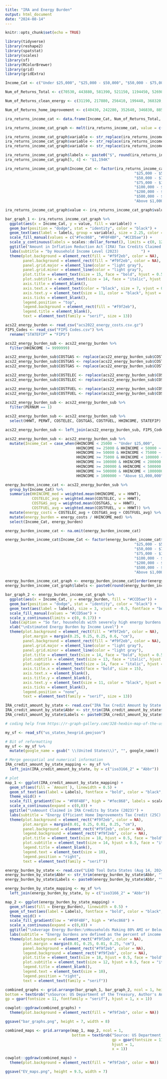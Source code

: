 ---
title: "IRA and Energy Burden"
output: html_document
date: "2024-08-14"
---

```{r setup, include=FALSE}

knitr::opts_chunk$set(echo = TRUE)

```

```{r load packages}

library(tidyverse)
library(reshape2)
library(spatstat)
library(scales)
library(sf)
library(RColorBrewer)
library(grid)
library(gridExtra)

```

```{r returns with IRA tax credit by income cat}

Income_Cat <- c("Under $25,000", "$25,000 - $50,000", "$50,000 - $75,000", "$75,000 - $100,000", "$100,000 - $200,000", "$200,000 - $500,000", "$500,000 - $1,000,000", "Above $1,000,000")

Num_of_Returns_Total <- c(70530, 443880, 581390, 521150, 1194450, 526980, 67580, 15930)

Num_of_Returns_clean_energy <- c(31190, 217880, 256410, 199440, 368320, 145640, 21480, 6080)

Num_of_Returns_home_improvement <- c(40430, 242280, 352640, 346830, 885000, 409910, 50430, 10910)

ira_returns_income_cat <- data.frame(Income_Cat, Num_of_Returns_Total, Num_of_Returns_clean_energy, Num_of_Returns_home_improvement)

ira_returns_income_cat_graph <- melt(ira_returns_income_cat, value = c("Num_of_Returns_Total", "Num_of_Returns_clean_energy", "Num_of_Returns_home_improvement"))

ira_returns_income_cat_graph$variable <- str_replace(ira_returns_income_cat_graph$variable, "Num_of_Returns_Total", "Total")
ira_returns_income_cat_graph$variable <- str_replace(ira_returns_income_cat_graph$variable, "Num_of_Returns_clean_energy", "Residential Clean Energy Credit")
ira_returns_income_cat_graph$variable <- str_replace(ira_returns_income_cat_graph$variable, "Num_of_Returns_home_improvement", "Energy Efficicent Home Improvement Credit")

ira_returns_income_cat_graph$labels <- paste0("$", round(ira_returns_income_cat_graph$value / 1000), "K")
ira_returns_income_cat_graph[5, 4] <- "$1,194K"

ira_returns_income_cat_graph$Income_Cat <- factor(ira_returns_income_cat_graph$Income_Cat, levels = c("Under $25,000",
                                                          "$25,000 - $50,000",
                                                          "$50,000 - $75,000",
                                                          "$75,000 - $100,000",
                                                          "$100,000 - $200,000",
                                                          "$200,000 - $500,000",
                                                          "$500,000 - $1,000,000",
                                                          "Above $1,000,000"))

ira_returns_income_cat_graph$value <- ira_returns_income_cat_graph$value / 1000

bar_graph_1 <- ira_returns_income_cat_graph %>%
  ggplot(aes(x = Income_Cat, y = value, fill = variable)) +
  geom_bar(position = "dodge", stat = "identity", color = "black") +
  geom_text(aes(label = labels, group = variable), size = 2.25, color = "black", family = "serif", fontface = "bold", show.legend = FALSE, position = position_dodge(width = 1), hjust = 0.5, vjust = -1, stat = "identity") +
  scale_fill_manual(values = c("#fec868", "#F0F4BF", "#CCD5ae")) +
  scale_y_continuous(labels = scales::dollar_format(), limits = c(0, 1250)) +
  ggtitle("Amount in Inflation Reduction Act (IRA) Tax Credits Claimed (in thousands)          ") +
  labs(subtitle = "by Household Income Level (2023)          ") +
  theme(plot.background = element_rect(fill = "#f9f2eb", color = NA),
        panel.background = element_rect(fill = "#f9f2eb", color = NA),
        panel.grid.major = element_line(color = "light gray"),
        panel.grid.minor = element_line(color = "light gray"),
        plot.title = element_text(size = 15, face = "bold", hjust = 0.5),
        plot.subtitle = element_text(size = 14, face = "italic", hjust = 0.5),
        axis.title = element_blank(),
        axis.text.x = element_text(color = "black", size = 7, vjust = 0.5, hjust = 0.5),
        axis.text.y = element_text(size = 11, color = "black", hjust = 1),
        axis.ticks = element_blank(),
        legend.position = "top",
        legend.background = element_rect(fill = "#f9f2eb"),
        legend.title = element_blank(),
        text = element_text(family = "serif", size = 13))

```


```{r energy burden by income category}

acs22_energy_burden <- read_csv("acs2022_energy_costs.csv.gz")
FIPS_Codes <- read_csv("FIPS Codes.csv") %>%
  rename("STATEFIP" = "FIPS")

acs22_energy_burden_sub <- acs22_energy_burden %>%
  filter(HHINCOME != 9999999)

acs22_energy_burden_sub$COSTGAS <- replace(acs22_energy_burden_sub$COSTGAS, acs22_energy_burden_sub$COSTGAS == 9992, 0)
acs22_energy_burden_sub$COSTGAS <- replace(acs22_energy_burden_sub$COSTGAS, acs22_energy_burden_sub$COSTGAS == 9993, 0)
acs22_energy_burden_sub$COSTGAS <- replace(acs22_energy_burden_sub$COSTGAS, acs22_energy_burden_sub$COSTGAS == 9997, 0)

acs22_energy_burden_sub$COSTELEC <- replace(acs22_energy_burden_sub$COSTELEC, acs22_energy_burden_sub$COSTELEC == 9993, 0)
acs22_energy_burden_sub$COSTELEC <- replace(acs22_energy_burden_sub$COSTELEC, acs22_energy_burden_sub$COSTELEC == 9997, 0)

acs22_energy_burden_sub$COSTFUEL <- replace(acs22_energy_burden_sub$COSTFUEL, acs22_energy_burden_sub$COSTFUEL == 9993, 0)
acs22_energy_burden_sub$COSTFUEL <- replace(acs22_energy_burden_sub$COSTFUEL, acs22_energy_burden_sub$COSTFUEL == 9997, 0)
  
acs22_energy_burden_sub <- acs22_energy_burden_sub %>%
  filter(PERNUM == 1)

acs22_energy_burden_sub <- acs22_energy_burden_sub %>%
  select(HHWT, PERWT, COSTELEC, COSTGAS, COSTFUEL, HHINCOME, STATEFIP)

acs22_energy_burden_sub <- left_join(acs22_energy_burden_sub, FIPS_Codes)

acs22_energy_burden_sub <- acs22_energy_burden_sub %>%
  mutate(Income_Cat = case_when(HHINCOME < 25000 ~ "Under $25,000",
                                HHINCOME >= 25000 & HHINCOME < 50000 ~ "$25,000 - $50,000",
                                HHINCOME >= 50000 & HHINCOME < 75000 ~ "$50,000 - $75,000",
                                HHINCOME >= 75000 & HHINCOME < 100000 ~ "$75,000 - $100,000",
                                HHINCOME >= 100000 & HHINCOME < 200000 ~ "$100,000 - $200,000",
                                HHINCOME >= 200000 & HHINCOME < 500000 ~ "$200,000 - $500,000",
                                HHINCOME >= 500000 & HHINCOME < 1000000 ~ "$500,000 - $1,000,000",
                                HHINCOME > 1000000 ~ "Above $1,000,000"))

energy_burden_income_cat <- acs22_energy_burden_sub %>%
  group_by(Income_Cat) %>%
  summarize(HHINCOME_med = weighted.mean(HHINCOME, w = HHWT),
            COSTELEC_avg = weighted.mean(COSTELEC, w = HHWT),
            COSTGAS_avg = weighted.mean(COSTGAS, w = HHWT),
            COSTFUEL_avg = weighted.mean(COSTFUEL, w = HHWT)) %>%
  mutate(energy_costs = COSTELEC_avg + COSTGAS_avg + COSTFUEL_avg) %>%
  mutate(energy_burden = energy_costs / HHINCOME_med) %>%
  select(Income_Cat, energy_burden)

energy_burden_income_cat <- na.omit(energy_burden_income_cat)

energy_burden_income_cat$Income_Cat <- factor(energy_burden_income_cat$Income_Cat, levels = c("Under $25,000",
                                                          "$25,000 - $50,000",
                                                          "$50,000 - $75,000",
                                                          "$75,000 - $100,000",
                                                          "$100,000 - $200,000",
                                                          "$200,000 - $500,000",
                                                          "$500,000 - $1,000,000",
                                                          "Above $1,000,000"))

energy_burden_income_cat_graph <- energy_burden_income_cat[order(energy_burden_income_cat$Income_Cat),]
energy_burden_income_cat_graph$labels <- paste0(round(energy_burden_income_cat_graph$energy_burden*100, 1), "%")

bar_graph_2 <- energy_burden_income_cat_graph %>%
  ggplot(aes(x = Income_Cat, y = energy_burden, fill = "#CCD5ae")) +
  geom_bar(position = "dodge", stat = "identity", color = "black") +
  geom_text(aes(label = labels), size = 3, vjust = -0.5, fontface = "bold") +
  scale_fill_manual(values = "#CCD5ae") +
  scale_y_continuous(limits = c(0, 0.17)) +
  labs(caption = "So far, households with severely high energy burdens are not claiming tax credits at\nthe same level as households making over $100,000 a year.") +
  xlab("\nEstimated Energy Burden by Income Level") +
  theme(plot.background = element_rect(fill = "#f9f2eb", color = NA),
        plot.margin = margin(0.25, 0.25, 0.25, 0.6, "cm"),
        panel.background = element_rect(fill = "#f9f2eb", color = NA),
        panel.grid.major = element_line(color = "light gray"),
        panel.grid.minor = element_line(color = "light gray"),
        plot.title = element_text(size = 14, face = "bold", hjust = 0.5),
        plot.subtitle = element_text(size = 13, face = "italic", hjust = 0.5),
        plot.caption = element_text(size = 14, face = "italic", hjust = 0.5),
        axis.title.x = element_text(face = "bold", size = 15),
        axis.text.x = element_blank(),
        axis.title.y = element_blank(),
        axis.text.y = element_text(size = 11, color = "black", hjust = 1),
        axis.ticks = element_blank(),
        legend.position = "none",
        text = element_text(family = "serif", size = 13))

```


```{r IRA tax credit amount by state}

IRA_credit_amount_by_state <- read.csv("IRA Tax Credit Amount by State.csv")
IRA_credit_amount_by_state$Abbr <- str_trim(IRA_credit_amount_by_state$Abbr, "left")
IRA_credit_amount_by_state$Labels <- paste0(IRA_credit_amount_by_state$Abbr, "\n", "$", prettyNum(round(IRA_credit_amount_by_state$Amount/1000), big.mark = ","), "K")

# coding help from https://r-graph-gallery.com/328-hexbin-map-of-the-usa.html

my_sf <- read_sf("us_states_hexgrid.geojson")

# Bit of reformatting
my_sf <- my_sf %>%
  mutate(google_name = gsub(" \\(United States\\)", "", google_name))

# Merge geospatial and numerical information
IRA_credit_amount_by_state_mapping <- my_sf %>%
  left_join(IRA_credit_amount_by_state, by = c("iso3166_2" = "Abbr"))

# plot
map_1 <- ggplot(IRA_credit_amount_by_state_mapping) +
  geom_sf(aes(fill = `Amount`), linewidth = 0.5) +
  geom_sf_text(aes(label = Labels), fontface = "bold", color = "black", size = 2.9) +
  theme_void() +
  scale_fill_gradient(low = "#F0F4BF", high = "#fec868", labels = scales::dollar_format()) +
  scale_x_continuous(expand = c(0,0)) +
  ggtitle("\nAmount Claimed in IRA Credits by State (2023)") +
  labs(subtitle = "Energy Efficient Home Improvements Tax Credit (25C) and\nResidential Clean Energy Credit (25D)") +
  theme(plot.background = element_rect("#f9f2eb", color = NA),
        plot.margin = margin(0.01, 0.25, 0.01, 0.25, "cm"),
        panel.background = element_rect("#f9f2eb", color = NA),
        legend.background = element_rect("#f9f2eb", color = NA),
        plot.title = element_text(size = 18, hjust = 0.5, face = "bold"),
        plot.subtitle = element_text(size = 14, hjust = 0.5, face = "italic"),
        legend.title = element_blank(),
        legend.text = element_text(size = 10),
        legend.position = "right",
        text = element_text(family = "serif"))

```


```{r low income energy burden by state}

energy_burden_by_state <- read.csv("LEAD Tool Data States (Aug 14, 2024 9_13pm).csv")
energy_burden_by_state$Abbr <- str_trim(energy_burden_by_state$Abbr, "left")
energy_burden_by_state$Labels <- paste0(energy_burden_by_state$Abbr, "\n",energy_burden_by_state$Energy_Burden*100, "%")

energy_burden_by_state_mapping <- my_sf %>%
  left_join(energy_burden_by_state, by = c("iso3166_2" = "Abbr"))

map_2 <- ggplot(energy_burden_by_state_mapping) +
  geom_sf(aes(fill = Energy_Burden), linewidth = 0.5) +
  geom_sf_text(aes(label = Labels), fontface = "bold", color = "black", size = 3) +
  theme_void() +
  scale_fill_gradient(low = "#F0F4BF", high = "#fec868") +
  scale_x_continuous(expand = c(0,0)) +
  ggtitle("\nAverage Energy Burden:\nHouseholds Making 80% AMI or Below") +
  labs(subtitle = "Energy burdens are defined as the percent of income that go toward\nenergy costs. The states with the highest burdens are not necessarily\nthe states claiming the most in IRA credits.") +
  theme(plot.background = element_rect("#f9f2eb", color = NA),
        plot.margin = margin(0.01, 0.25, 0.01, 0.25, "cm"),
        panel.background = element_rect("#f9f2eb", color = NA),
        legend.background = element_rect("#f9f2eb", color = NA),
        plot.title = element_text(size = 18, hjust = 0.5, face = "bold"),
        plot.subtitle = element_text(size = 12, hjust = 0.5, face = "italic"),
        legend.title = element_blank(),
        legend.text = element_text(size = 10),
        legend.position = "right",
        text = element_text(family = "serif"))

```

```{r save bar plots}

combined_graphs <- grid.arrange(bar_graph_1, bar_graph_2, ncol = 1, heights = c(0.65, 0.35),
bottom = textGrob("\nSource: US Department of the Treasury, Author's Analysis of ACS 5-Year Survey (2018-2023) | github: julia-tache          ",
gp = gpar(fontsize = 11, fontfamily = "serif"), hjust = 1, x = 1))

cowplot::ggdraw(combined_graphs) +
  theme(plot.background = element_rect(fill = "#f9f2eb", color = NA))

ggsave("bar_graphs.png", height = 7, width = 8)

```


```{r save maps}

combined_maps <- grid.arrange(map_1, map_2, ncol = 1,
                              bottom = textGrob("Source: US Department of the Treasury, US Department of Energy LEAD Tool | github: julia-tache          ",
                                                gp = gpar(fontsize = 11, fontfamily = "serif"),
                                                hjust = 1,
                                                x = 1))

cowplot::ggdraw(combined_maps) +
  theme(plot.background = element_rect(fill = "#f9f2eb", color = NA))

ggsave("EV_maps.png", height = 9.5, width = 7)

```

